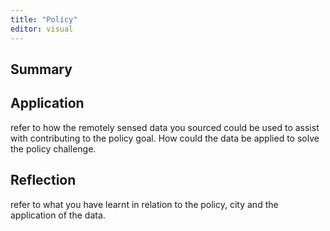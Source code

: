 ```yaml
---
title: "Policy"
editor: visual
---
```


## Summary

### 

## Application

refer to how the remotely sensed data you sourced could be used to assist with contributing to the policy goal. How could the data be applied to solve the policy challenge.

## Reflection

refer to what you have learnt in relation to the policy, city and the application of the data.
